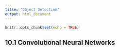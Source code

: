 ```yaml
---
title: "Object Detection"
output: html_document
---
```


```r
knitr::opts_chunk$set(echo = TRUE)
```

## 10.1 Convolutional Neural Networks